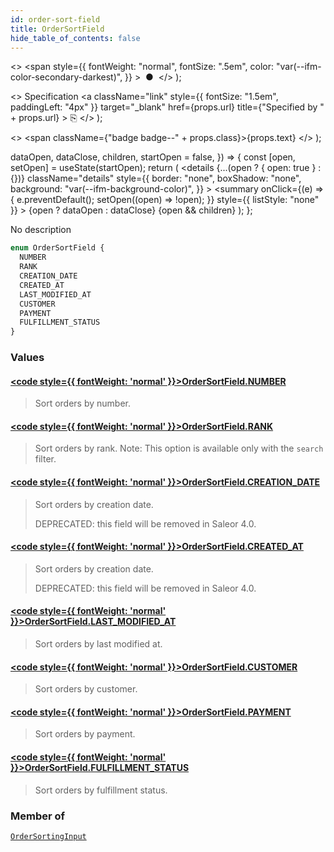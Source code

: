 ```yaml
---
id: order-sort-field
title: OrderSortField
hide_table_of_contents: false
---
```


  <>
    <span
      style={{
        fontWeight: "normal",
        fontSize: ".5em",
        color: "var(--ifm-color-secondary-darkest)",
      }}
    >
      &nbsp;●&nbsp;
    </span>
  </>
);

  <>
    Specification
    <a
      className="link"
      style={{ fontSize: "1.5em", paddingLeft: "4px" }}
      target="\_blank"
      href={props.url}
      title={"Specified by " + props.url}
    >
      ⎘
    </a>
  </>
);

  <>
    <span className={"badge badge--" + props.class}>{props.text}</span>
  </>
);


  dataOpen,
  dataClose,
  children,
  startOpen = false,
}) => {
  const [open, setOpen] = useState(startOpen);
  return (
    <details
      {...(open ? { open: true } : {})}
      className="details"
      style={{
        border: "none",
        boxShadow: "none",
        background: "var(--ifm-background-color)",
      }}
    >
      <summary
        onClick={(e) => {
          e.preventDefault();
          setOpen((open) => !open);
        }}
        style={{ listStyle: "none" }}
      >
        {open ? dataOpen : dataClose}
      </summary>
      {open && children}
    </details>
  );
};

No description

```graphql
enum OrderSortField {
  NUMBER
  RANK
  CREATION_DATE
  CREATED_AT
  LAST_MODIFIED_AT
  CUSTOMER
  PAYMENT
  FULFILLMENT_STATUS
}
```

### Values

#### [<code style={{ fontWeight: 'normal' }}>OrderSortField.<b>NUMBER</b></code>](#)

> Sort orders by number.

#### [<code style={{ fontWeight: 'normal' }}>OrderSortField.<b>RANK</b></code>](#)

> Sort orders by rank. Note: This option is available only with the `search` filter.

#### [<code style={{ fontWeight: 'normal' }}>OrderSortField.<b>CREATION_DATE</b></code>](#)

> Sort orders by creation date.
>
> DEPRECATED: this field will be removed in Saleor 4.0.

#### [<code style={{ fontWeight: 'normal' }}>OrderSortField.<b>CREATED_AT</b></code>](#)

> Sort orders by creation date.
>
> DEPRECATED: this field will be removed in Saleor 4.0.

#### [<code style={{ fontWeight: 'normal' }}>OrderSortField.<b>LAST_MODIFIED_AT</b></code>](#)

> Sort orders by last modified at.

#### [<code style={{ fontWeight: 'normal' }}>OrderSortField.<b>CUSTOMER</b></code>](#)

> Sort orders by customer.

#### [<code style={{ fontWeight: 'normal' }}>OrderSortField.<b>PAYMENT</b></code>](#)

> Sort orders by payment.

#### [<code style={{ fontWeight: 'normal' }}>OrderSortField.<b>FULFILLMENT_STATUS</b></code>](#)

> Sort orders by fulfillment status.

### Member of

[`OrderSortingInput`](../../../api-storefront/orders/inputs/order-sorting-input) <Badge class="secondary" text="input"/>
